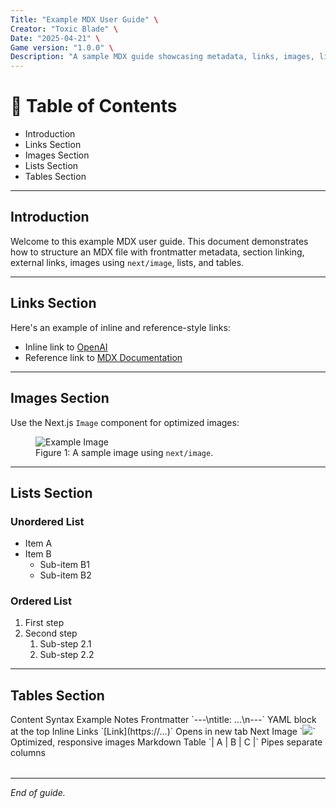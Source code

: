 ```yaml
---
Title: "Example MDX User Guide" \
Creator: "Toxic Blade" \
Date: "2025-04-21" \
Game version: "1.0.0" \
Description: "A sample MDX guide showcasing metadata, links, images, lists, and tables."
---
```



# 📑 Table of Contents

- Introduction
- Links Section
- Images Section
- Lists Section
- Tables Section

---

## Introduction

Welcome to this example MDX user guide. This document demonstrates how to structure an MDX file with frontmatter metadata, section linking, external links, images using `next/image`, lists, and tables.

---

## Links Section

Here's an example of inline and reference-style links:

- Inline link to [OpenAI](https://openai.com)
- Reference link to [MDX Documentation][mdx-doc]

[mdx-doc]: https://mdxjs.com/ "MDX Official Docs"

---

## Images Section

Use the Next.js `Image` component for optimized images:

<figure>
  <Image
    src="/monke.jpeg"
    alt="Example Image"
    width={800}
    height={450}
  />
  <figcaption>Figure 1: A sample image using <code>next/image</code>.</figcaption>
</figure>

---

## Lists Section

### Unordered List

- Item A
- Item B
  - Sub-item B1
  - Sub-item B2

### Ordered List

1. First step
2. Second step
   1. Sub-step 2.1
   2. Sub-step 2.2

---

## Tables Section

<Table>
  <TableHeader>
    <TableRow>
      <TableHead>Content</TableHead>
      <TableHead>Syntax Example</TableHead>
      <TableHead>Notes</TableHead>
    </TableRow>
  </TableHeader>
  <TableBody>
    <TableRow>
      <TableCell>Frontmatter</TableCell>
      <TableCell>`---\ntitle: ...\n---`</TableCell>
      <TableCell>YAML block at the top</TableCell>
    </TableRow>
    <TableRow>
      <TableCell>Inline Links</TableCell>
      <TableCell>`[Link](https://...)`</TableCell>
      <TableCell>Opens in new tab</TableCell>
    </TableRow>
    <TableRow>
      <TableCell>Next Image</TableCell>
      <TableCell>`<Image src="/monke.jpeg" />`</TableCell>
      <TableCell>Optimized, responsive images</TableCell>
    </TableRow>
    <TableRow>
      <TableCell>Markdown Table</TableCell>
      <TableCell>`| A | B | C |`</TableCell>
      <TableCell>Pipes separate columns</TableCell>
    </TableRow>
  </TableBody>
</Table>

---

*End of guide.*